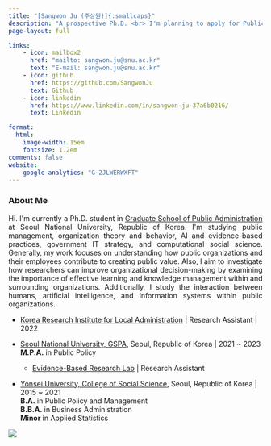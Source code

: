 ```yaml
---
title: "[Sangwon Ju (주상원)]{.smallcaps}"
description: "A prospective Ph.D. <br> I'm planning to apply for Public Affairs or Business (MIS) Ph.D programs in US, 2023-2024"
page-layout: full

links:
    - icon: mailbox2
      href: "mailto: sangwon.ju@snu.ac.kr"
      text: "E-mail: sangwon.ju@snu.ac.kr"
    - icon: github
      href: https://github.com/SangwonJu
      text: Github
    - icon: linkedin
      href: https://www.linkedin.com/in/sangwon-ju-37a6b0216/
      text: Linkedin

format:
  html:
    image-width: 15em
    fontsize: 1.2em
comments: false
website: 
    google-analytics: "G-2JLWERWXFT"
---
```


::: column-page-inset
::: column-page-inset-left
```{=html}

<h3> <b> About Me </b> </h3>
<p align="justify">
Hi. I'm currently a Ph.D. student in <A href = "http://gspa.snu.ac.kr/en" target = "blank" > Graduate School of Public Administration</A> at Seoul National University, 
Republic of Korea. I'm studying public management, organization theory and behavior, AI and evidence-based practices, government IT strategy, and computational social science. Generally, my work focuses on understanding how public organizations and their employees contribute to creating public value. Also, I aim to investigate how researchers can improve organizational decision-making by examining the importance of effective learning and knowledge management within and surrounding organizations. Additionally, I study the interaction between humans, artificial intelligence, and information systems within public organizations.
</p>
```
-   [Korea Research Institute for Local Administration](https://www.krila.re.kr/eng) \| Research Assistant \| 2022
-   [Seoul National University, GSPA](http://gspa.snu.ac.kr/en), Seoul, Republic of Korea \| 2021 \~ 2023\
    **M.P.A.** in Public Policy

    -   [Evidence-Based Research Lab](https://sites.google.com/snu.ac.kr/bjkim20/lab) \| Research Assistant

-   [Yonsei University, College of Social Science](https://yupa.yonsei.ac.kr/yupa_en/index.do), Seoul, Republic of Korea \| 2015 \~ 2021\
    **B.A.** in Public Policy and Management\
    **B.B.A.** in Business Administration\
    **Minor** in Applied Statistics
:::

::: {.column-margin .column-container}
![](%EC%A3%BC%EC%83%81%EC%9B%90%EB%8B%98.jpg){.rounded}
:::
:::
